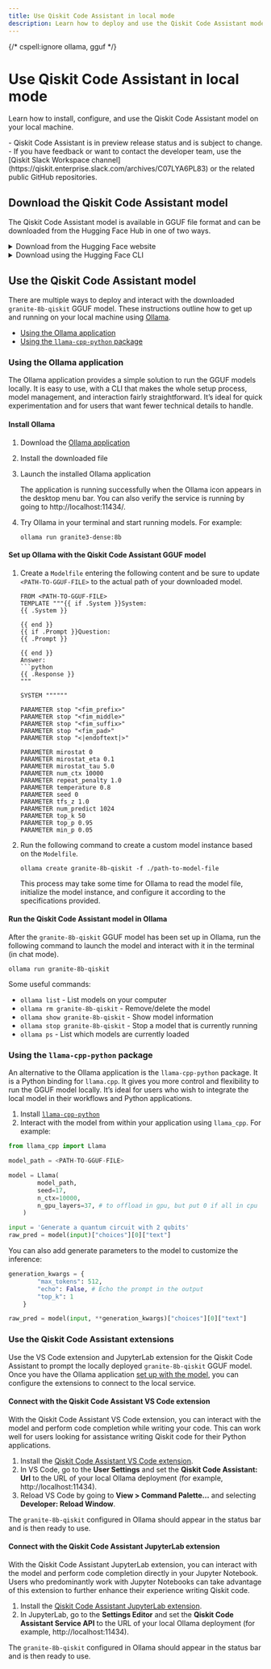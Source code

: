 ```yaml
---
title: Use Qiskit Code Assistant in local mode
description: Learn how to deploy and use the Qiskit Code Assistant model locally.
---
```


{/* cspell:ignore ollama, gguf */}

# Use Qiskit Code Assistant in local mode

Learn how to install, configure, and use the Qiskit Code Assistant model on your local machine.

<Admonition type="note" title="Notes">
    - Qiskit Code Assistant is in preview release status and is subject to change.
    - If you have feedback or want to contact the developer team, use the [Qiskit Slack Workspace channel](https://qiskit.enterprise.slack.com/archives/C07LYA6PL83) or the related public GitHub repositories.
</Admonition>

## Download the Qiskit Code Assistant model

The Qiskit Code Assistant model is available in  <DefinitionTooltip definition="GGUF is a binary format that is designed for fast loading and saving of models, and for ease of reading.">GGUF file format</DefinitionTooltip> and can be downloaded from the Hugging Face Hub in one of two ways.

<details>

<summary>Download from the Hugging Face website</summary>

Follow these steps to download the Qiskit Code Assistant GGUF model from the Hugging Face website:

1. Navigate to the [`granite-8b-qiskit`](https://huggingface.co/qiskit) model page
1. Select the `granite-8b-qiskit` GGUF model version
1. Go to the Files and Versions tab and download the GGUF model

</details>


<details>

<summary>Download using the Hugging Face CLI</summary>

To download the `granite-8b-qiskit` GGUF model using the Hugging Face CLI, follow these steps:

1. Install the [Hugging Face CLI](https://huggingface.co/docs/huggingface_hub/main/en/guides/cli)
1. Log in to your Hugging Face account

    ```
    huggingface-cli login
    ```

1. Download the `granite-8b-qiskit` GGUF model

    ```
    huggingface-cli download <HF REPO NAME> <GGUF PATH> --local-dir <LOCAL PATH>
    ```

</details>


## Use the Qiskit Code Assistant model

There are multiple ways to deploy and interact with the downloaded `granite-8b-qiskit` GGUF model. These instructions outline how to get up and running on your local machine using [Ollama](https://ollama.com).

- [Using the Ollama application](#using-the-ollama-application)
- [Using the `llama-cpp-python` package](#using-the-llama-cpp-python-package)

### Using the Ollama application

The Ollama application provides a simple solution to run the GGUF models locally. It is easy to use, with a CLI that makes the whole setup process, model management, and interaction fairly straightforward. It’s ideal for quick experimentation and for users that want fewer technical details to handle.

#### Install Ollama

1. Download the [Ollama application](https://ollama.com/download)
1. Install the downloaded file
1. Launch the installed Ollama application

    <Admonition type="info">The application is running successfully when the Ollama icon appears in the desktop menu bar. You can also verify the service is running by going to http://localhost:11434/.</Admonition>

1. Try Ollama in your terminal and start running models. For example:

    ```
    ollama run granite3-dense:8b
    ```

#### Set up Ollama with the Qiskit Code Assistant GGUF model

1. Create a `Modelfile` entering the following content and be sure to update `<PATH-TO-GGUF-FILE>` to the actual path of your downloaded model.

    ```
    FROM <PATH-TO-GGUF-FILE>
    TEMPLATE """{{ if .System }}System:
    {{ .System }}

    {{ end }}
    {{ if .Prompt }}Question:
    {{ .Prompt }}

    {{ end }}
    Answer:
    ```python
    {{ .Response }}
    """

    SYSTEM """"""

    PARAMETER stop "<fim_prefix>"
    PARAMETER stop "<fim_middle>"
    PARAMETER stop "<fim_suffix>"
    PARAMETER stop "<fim_pad>"
    PARAMETER stop "<|endoftext|>"

    PARAMETER mirostat 0
    PARAMETER mirostat_eta 0.1
    PARAMETER mirostat_tau 5.0
    PARAMETER num_ctx 10000
    PARAMETER repeat_penalty 1.0
    PARAMETER temperature 0.8
    PARAMETER seed 0
    PARAMETER tfs_z 1.0
    PARAMETER num_predict 1024
    PARAMETER top_k 50
    PARAMETER top_p 0.95
    PARAMETER min_p 0.05
    ```

1. Run the following command to create a custom model instance based on the `Modelfile`.

    ```
    ollama create granite-8b-qiskit -f ./path-to-model-file
    ```

    <Admonition type="note">This process may take some time for Ollama to read the model file, initialize the model instance, and configure it according to the specifications provided.</Admonition>


#### Run the Qiskit Code Assistant model in Ollama

After the `granite-8b-qiskit` GGUF model has been set up in Ollama, run the following command to launch the model and interact with it in the terminal (in chat mode).

```
ollama run granite-8b-qiskit
```

Some useful commands:

- `ollama list` - List models on your computer
- `ollama rm granite-8b-qiskit` - Remove/delete the model
- `ollama show granite-8b-qiskit` - Show model information
- `ollama stop granite-8b-qiskit` - Stop a model that is currently running
- `ollama ps` - List which models are currently loaded

### Using the `llama-cpp-python` package

An alternative to the Ollama application is the `llama-cpp-python` package. It is a Python binding for `llama.cpp`. It gives you more control and flexibility to run the GGUF model locally. It’s ideal for users who wish to integrate the local model in their workflows and Python applications.

1. Install [`llama-cpp-python`](https://pypi.org/project/llama-cpp-python/)
1. Interact with the model from within your application using `llama_cpp`. For example:

```python
from llama_cpp import Llama

model_path = <PATH-TO-GGUF-FILE>

model = Llama(
        model_path, 
        seed=17, 
        n_ctx=10000,
        n_gpu_layers=37, # to offload in gpu, but put 0 if all in cpu
    )

input = 'Generate a quantum circuit with 2 qubits'
raw_pred = model(input)["choices"][0]["text"]
```

You can also add generate parameters to the model to customize the inference:

```python
generation_kwargs = {
        "max_tokens": 512,
        "echo": False, # Echo the prompt in the output
        "top_k": 1
    }

raw_pred = model(input, **generation_kwargs)["choices"][0]["text"]
```

### Use the Qiskit Code Assistant extensions

Use the VS Code extension and JupyterLab extension for the Qiskit Code Assistant to prompt the locally deployed `granite-8b-qiskit` GGUF model. Once you have the Ollama application [set up with the model](#using-the-ollama-application), you can configure the extensions to connect to the local service.


#### Connect with the Qiskit Code Assistant VS Code extension

With the Qiskit Code Assistant VS Code extension, you can interact with the model and perform code completion while writing your code. This can work well for users looking for assistance writing Qiskit code for their Python applications.

1. Install the [Qiskit Code Assistant VS Code extension](/guides/qiskit-code-assistant-vscode).
1. In VS Code, go to the **User Settings** and set the **Qiskit Code Assistant: Url** to the URL of your local Ollama deployment (for example, http://localhost:11434).
1. Reload VS Code by going to **View > Command Palette...** and selecting **Developer: Reload Window**.

The `granite-8b-qiskit` configured in Ollama should appear in the status bar and is then ready to use.

#### Connect with the Qiskit Code Assistant JupyterLab extension

With the Qiskit Code Assistant JupyterLab extension, you can interact with the model and perform code completion directly in your Jupyter Notebook. Users who predominantly work with Jupyter Notebooks can take advantage of this extension to further enhance their experience writing Qiskit code.

1. Install the [Qiskit Code Assistant JupyterLab extension](/guides/qiskit-code-assistant-jupyterlab).
1. In JupyterLab, go to the **Settings Editor** and set the **Qiskit Code Assistant Service API** to the URL of your local Ollama deployment (for example, http://localhost:11434).

The `granite-8b-qiskit` configured in Ollama should appear in the status bar and is then ready to use.
